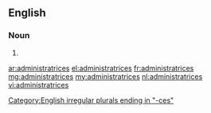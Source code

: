 ==English==

===Noun===
{{head|en|noun plural form}}

# {{plural of|administratrix|lang=en}}

[[Category:English irregular plurals ending in "-ces"]]

[[ar:administratrices]]
[[el:administratrices]]
[[fr:administratrices]]
[[mg:administratrices]]
[[my:administratrices]]
[[nl:administratrices]]
[[vi:administratrices]]